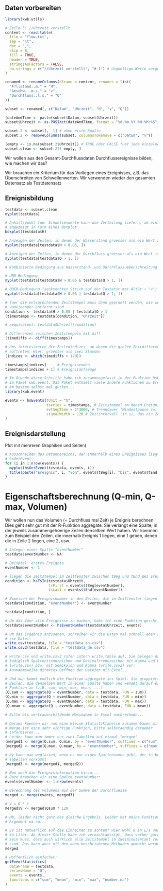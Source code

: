 ## Daten vorbereiten

```r
library(kwb.utils)

# Zeile 5: //Uhrzeit verstellt
content <- read.table(
  file = "flow.txt",  
  sep = "\t",        
  dec = ",",
  skip = 8,          
  fill = TRUE,       
  header = TRUE,     
  stringsAsFactors = FALSE,
  na.strings = c("//Uhrzeit verstellt", "#-1") # Ungueltige Werte vorgeben
)

renamed <- renameColumns(dframe = content, renames = list(
  "F?llstand..m." = "H",
  "Geschw...m.s." = "v",
  "Durchfluss..l.s." = "Q"
))

subset <- renamed[, c("Datum", "Uhrzeit", "H", "v", "Q")]

(dateAndTime <- paste(subset$Datum, subset$Uhrzeit))
subset$Uhrzeit <- as.POSIXct(dateAndTime, format = "%d.%m.%Y %H:%M:%S", tz = "UTC")

subset.2 <- subset[, -1] # ohne erste Spalte
subset.2 <- removeColumns(subset, columnsToRemove = c("Datum", "v"))

(empty <- is.na(subset.2$Uhrzeit)) # TRUE oder FALSE fuer jede einzelne Zeile
subset.clean <- subset.2[! empty, ] 
```

Wir wollen aus den Gesamt-Durchflussdaten Durchflussereignisse bilden, wie
machen wir das?

Wir brauchen ein Kriterium für das Vorliegen eines Ereignisses, z.B. das
Überschreiten von Schwellenwerten. Wir verwenden wieder den gesamten Datensatz
als Testdatensatz

## Ereignisbildung

```r
testdata <- subset.clean
myplot(testdata)

# Anhaltspunkt fuer Schwellenwerte kann die Verteilung liefern, am einfachsten
# angezeigt in Form eines Boxplot
boxplot(testdata$H)

# Anzeigen der Zeilen, in denen der Wasserstand groesser als ein Wert ist
myplot(testdata[testdata$H > 0.05, ])

# Anzeigen der Zeilen, in denen der Durchfluss groesser als ein Wert ist
myplot(testdata[testdata$Q > 1, ])

# Kombinierte Bedingung aus Wasserstand- und Durchflussueberschreitung

# UND-Bedingung
myplot(testdata[testdata$H > 0.05 & testdata$Q > 1, ])

# ODER-Bedingung (senkrechter Strich auf der Tastatur mit AltGr + "<")
myplot(testdata[testdata$H > 0.05 | testdata$Q > 1, ])

# fuer die entsprechenden Zeitstempel muss dann geprueft werden, wie weit sie
# voneinander entfernt sind
condition <- testdata$H > 0.05 | testdata$Q > 1
(timestamps <- testdata[condition, "Uhrzeit"])

# aequivalent: testdata$Uhrzeit[condition]

# Differenzen zwischen Zeitstempeln mit diff
(timediffs <- diff(timestamps))

# Uns interessieren die Zeilenindizes, an denen die gro?en Zeitdifferenzen
# auftreten. Hier: groesser als zwei Stunden
(indices <- which(timediffs > 120)) 

timestamps[indices]     # Ereignisenden 
timestamps[indices + 1] # Ereignisanfaenge

# Im Grunde diese Schritte habe ich zusammengefasst in der Funktion hsEvents
# im Paket kwb.event. Das Paket enthaelt viele andere Funktionen zu Ereignissen.
# Am besten selbst mal gucken...
library(kwb.event)

events <- hsEvents(tUnit = "h",
                   tseries = timestamps, # Zeitstempel an denen Ereignis-Bedingung erfuellt ist
                   evtSepTime = 2*3600, # Trenndauer (Mindestpause zw. Ereignissen) in Sekunden
                   signalWidth = 120 # Zeitintervall (in s), das ein Zeitstempel repraesentiert
)
```

## Ereignisdarstellung

Plot mit mehreren Graphiken und Seiten)

```r
# Ausschneiden des Datenbereichs, der innerhalb eines Ereignisses liegt mit
# hsGetEvent
for (i in 1:nrow(events)) {
  myplot(hsGetEvent(testdata, events, i))
  title(paste("Ereignis", i, "von", events$tBeg[i], "bis", events$tEnd[i]))
}
```

#	Eigenschaftsberechnung (Q-min, Q-max, Volumen)

Wir wollen nun das Volumen (= Durchfluss mal Zeit) je Ereignis berechnen. Dies
geht sehr gut mit der R-Funktion aggregate. Sie verlangt eine Spalte, in der
jeweils zusammengehoerige Zeilen denselben Wert haben. Wir koennen zum Beispiel
den Zeilen, die innerhalb Ereignis 1 liegen, eine 1 geben, denen die in Zeile 2
liegen, eine 2, usw.

```r
# Anlegen einer Spalte "eventNumber"
testdata$eventNumber <- NA

# Beispiel: erstes Ereignis
eventNumber <- 1

# liegen die Zeitstempel im Zeitfenster zwischen tBeg und tEnd des Ereignisses?
condition <- hsTsIn(testdata$Uhrzeit, 
                    tsFirst = events$tBeg[eventNumber], 
                    tsLast = events$tEnd[eventNumber])

# Zuweisen der Ereignisnummer in den Zeilen, die im Zeitfenster liegen
testdata[condition, "eventNumber"] <- eventNumber

testdata[condition, ]

# Um das fuer alle Ereignisse zu machen, habe ich eine Funktion geschrieben
testdata$eventNumber <- hsEventNumber(testdata$Uhrzeit, events)

# Um das Ergebnis anzusehen, schreiben wir die Daten mal schnell eben in eine
# csv-Datei:
write.csv(testdata, file = "testdata_en.csv")
write.csv2(testdata, file = "testdata_de.csv")

# write.csv und write.csv2 rufen intern write.table auf. Sie belegen dabei
# lediglich Spaltentrennzeichen und Dezimaltrennzeichen mit Komma und Punkt
# (write.csv) bzw. mit Semikolon und Komma (write.csv2) vor.
# Ausnahmsweise direktes Oeffnen der Dateien mit Excel...

# Und nun kommt endlich die Funktion aggregate ins Spiel. Sie gruppiert alle
# Zeilen, die denselben Wert in einer Spalte haben und wendet darauf eine
# Funktion an (z.B. sum, min, max, mean, ...)
(Q.sum <- aggregate(Q ~ eventNumber, data = testdata, FUN = sum))
(Q.min <- aggregate(Q ~ eventNumber, data = testdata, FUN = min))
(Q.max <- aggregate(Q ~ eventNumber, data = testdata, FUN = max))
(Q.mean <- aggregate(Q ~ eventNumber, data = testdata, FUN = mean))

# Bitte als vertrauensbildende Massnahme in Excel nachrechnen...

# Daraus koennen wir nun eine kleine Statistiktabelle zusammenbauen mit merge. 
# merge ist eine sehr wichtige Funktion, bitte selbstaendig darueber
# informieren...
# Leider kann man immer nur zwei Tabellen auf einmal "mergen"
(merged1 <- merge(Q.sum, Q.min, by = "eventNumber", suffixes = c("sum", "min")))
(merged2 <- merge(Q.max, Q.mean, by = "eventNumber", suffixes = c("max", "mean")))

# by kann man weglassen, wenn es nur einen Spaltennamen gibt, der in beiden
# Tabellen vorkommt
(merged3 <- merge(merged1, merged2))

# Nun noch die Ereignisinformation hinzu...
# Dazu brauchen wir eine Spalte eventNumber:
events$eventNumber <- 1:nrow(events)

# Berechnung des Volumens aus der Summe der Durchfluesse
merged <- merge(events, merged3)

# V = Q * t
merged$V <- merged$Qsum * 120 

# Hm, leider nicht ganz das gleiche Ergebnis. Leider hat meine Funktion kein
# Argument na.rm...

# Es ist natuerlich auf die Einheiten zu achten! Hier wohl Q in L/s und V damit 
# in Liter. An dieser Stelle habe ich vernachlaessigt, dass vorher garantiert
# sein muss, dass auch wirklich alle Zeitstempel im Zweiminutentakt vorhanden
# sind. Das kann aber mit den oben beschriebenen Methoden gemacht werden.
merged

# Hoffentlich einfacher:
getEventStatistics(
  dataFrame = testdata, 
  seriesName = "Q", 
  events = events, 
  functions = c("sum", "mean", "min", "max", "number.na")
)
```

